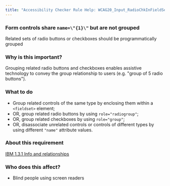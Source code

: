 ```yaml
---
title: "Accessibility Checker Rule Help: WCAG20_Input_RadioChkInFieldSet"
---
```


<div className="toolHelp">
<Row>
<Column colLg={16} colMd={8} colSm={4} className="toolHead">

### Form controls share `name=\"{1}\"` but are not grouped

<div id="locLevel"></div>

Related sets of radio buttons or checkboxes should be programmatically grouped

</Column>
</Row>
<Row>
<Column colLg={11} colMd={5} colSm={4} className="toolMain">

### Why is this important?

Grouping related radio buttons and checkboxes enables assistive technology to convey the group relationship to users (e.g. "group of 5 radio buttons").

<div id="locSnippet"></div>

### What to do

 * Group related controls of the same type by enclosing them within a `<fieldset>` element;
 * OR, group related radio buttons by using `role="radiogroup"`;
 * OR, group related checkboxes by using `role="group"`;
 * OR, disassociate unrelated controls or controls of different types by using different `"name"` attribute values.

</Column>
<Column colLg={5} colMd={3} colSm={4} className="toolLeft">

### About this requirement

[IBM 1.3.1 Info and relationships](https://www.ibm.com/able/guidelines/ci162/info_and_relationships.html)

### Who does this affect?

 * Blind people using screen readers

</Column>
</Row>
</div>

